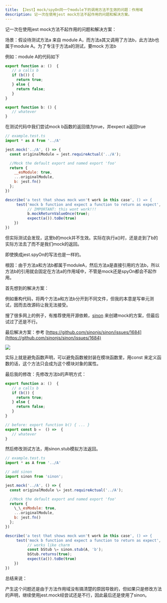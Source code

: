 ```yaml
---
title: 【Jest】mock/spyOn同一个module下的调用方法不生效的问题：作用域
description: 记一次在使用jest mock方法不起作用的问题和解决方案。
---
```

记一次在使用jest mock方法不起作用的问题和解决方案：

  

场景：假设待测试方法a 来自 module A，而方法a其又调用了方法b，此方法b也属于module A。为了专注于方法a的测试，要mock 方法b

  

例如：module A的代码如下

```js
export function a: ()  {
   // a calls b
   if (b()) {
     return true;
   } else {
     return false;
   }
}

export function b: () {
   // whatever
}
```
  

在测试代码中我们尝试mock b函数的返回值为true，并expect a返回true

```js
// example.test.ts
import * as A from '../A'

jest.mock('../A', () => {
  const originalModule = jest.requireActual('../A');

  //Mock the default export and named export 'foo'
  return {
    __esModule: true,
    ...originalModule,
    b: jest.fn()
  };
})

describe('a test that shows mock won't work in this case', () => {
     test('mock b function and expect a function to return as expect', () => {
          // IMPORTANT: this wont work!!!
          b.mockReturnValueOnce(true);
          expect(a()).toBe(true)
    })
})
```

  

但实际测试会发现，这里b的mock并不生效。实际在执行a()时，还是走到了b的实际方法去了而不是我们mock的返回。

即使换成jest.spyOn的写法也是一样的。

  

根因：由于方法a和方法b都属于moduleA，然后方法a是直接引用的方法b，所以方法b的引用就会固定在方法a的作用域中，不管是mock还是spyOn都会不起作用。

  

首先想到的解决方案：

例如重构代码，将两个方法a和方法b分开到不同文件，但我的本意是写单元测试，因而去改源码让我无法接受。

  

搜了很多网上的例子，有推荐使用开源依赖，[sinon](https://sinonjs.org/) 来创建mock的方案，但最后试过了还是不行。

  

最后解决方案：参考 [https://github.com/sinonjs/sinon/issues/1684](https://github.com/sinonjs/sinon/issues/1684)

  

![](/images/JestSpyOn/1.png)

  

实际上就是避免函数声明，可以避免函数被封装在模块函数里，用const 来定义函数的话，这个方法只会成为这个模块对象的属性。

  

最后我的修改：先修改方法b的声明方式：

  
```js
export function a: ()  {
   // a calls b
   if (b()) {
     return true;
   } else {
     return false;
   }
}

// before: export function b() { ... }
export const b =  () =>  {
   // whatever
}
```
  

然后修改测试方法，用sinon.stub模拟方法返回。

```js
// example.test.ts
import * as A from '../A'

// add sinon
import sinon from 'sinon';

jest.mock('../A', () => {
  const originalModule \= jest.requireActual('../A');

  //Mock the default export and named export 'foo'
  return {
    \_\_esModule: true,
    ...originalModule,
    b: jest.fn()
  };
})

describe('a test that shows mock won't work in this case', () => {
     test('mock b function and expect a function to return as expect', () \=> {
          // works like charm
          const bStub \= sinon.stub(A, 'b');
          bStub.returns(true);
          expect(a()).toBe(true)
    })
})
```
  

总结来说：

产生这个问题还是由于方法作用域没有搞清楚的原因导致的，但如果只是修改方法的声明，继续使用jest.mock经尝试还是不行，因此最后还是使用了sinon。
